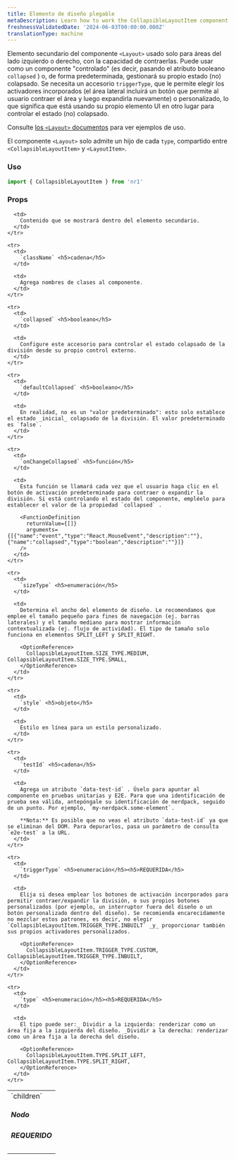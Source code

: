 ```yaml
---
title: Elemento de diseño plegable
metaDescription: Learn how to work the CollapsibleLayoutItem component
freshnessValidatedDate: '2024-06-03T00:00:00.000Z'
translationType: machine
---
```


Elemento secundario del componente `<Layout>` usado solo para áreas del lado izquierdo o derecho, con la capacidad de contraerlas. Puede usar como un componente "controlado" (es decir, pasando el atributo booleano `collapsed` ) o, de forma predeterminada, gestionará su propio estado (no) colapsado. Se necesita un accesorio `triggerType`, que le permite elegir los activadores incorporados (el área lateral incluirá un botón que permite al usuario contraer el área y luego expandirla nuevamente) o personalizado, lo que significa que está usando su propio elemento UI en otro lugar para controlar el estado (no) colapsado.

Consulte [los `<Layout>` documentos](/docs/new-relic-solutions/build-nr-ui/sdk-component/structure/Layout/#examples) para ver ejemplos de uso.

El componente `<Layout>` solo admite un hijo de cada `type`, compartido entre `<CollapsibleLayoutItem>` y `<LayoutItem>`.

### Uso

```js
import { CollapsibleLayoutItem } from 'nr1'
```

### Props

<table>
  <tbody>
    <tr>
      <td>
        `children` <h5>Nodo</h5> <h5>REQUERIDO</h5>
      </td>

      <td>
        Contenido que se mostrará dentro del elemento secundario.
      </td>
    </tr>

    <tr>
      <td>
        `className` <h5>cadena</h5>
      </td>

      <td>
        Agrega nombres de clases al componente.
      </td>
    </tr>

    <tr>
      <td>
        `collapsed` <h5>booleano</h5>
      </td>

      <td>
        Configure este accesorio para controlar el estado colapsado de la división desde su propio control externo.
      </td>
    </tr>

    <tr>
      <td>
        `defaultCollapsed` <h5>booleano</h5>
      </td>

      <td>
        En realidad, no es un "valor predeterminado": esto solo establece el estado _inicial_ colapsado de la división. El valor predeterminado es `false`.
      </td>
    </tr>

    <tr>
      <td>
        `onChangeCollapsed` <h5>función</h5>
      </td>

      <td>
        Esta función se llamará cada vez que el usuario haga clic en el botón de activación predeterminado para contraer o expandir la división. Si está controlando el estado del componente, empléelo para establecer el valor de la propiedad `collapsed` .

        <FunctionDefinition
          returnValue={[]}
          arguments={[{"name":"event","type":"React.MouseEvent","description":""},{"name":"collapsed","type":"boolean","description":""}]}
        />
      </td>
    </tr>

    <tr>
      <td>
        `sizeType` <h5>enumeración</h5>
      </td>

      <td>
        Determina el ancho del elemento de diseño. Le recomendamos que emplee el tamaño pequeño para fines de navegación (ej. barras laterales) y el tamaño mediano para mostrar información contextualizada (ej. flujo de actividad). El tipo de tamaño solo funciona en elementos SPLIT_LEFT y SPLIT_RIGHT.

        <OptionReference>
          CollapsibleLayoutItem.SIZE_TYPE.MEDIUM, CollapsibleLayoutItem.SIZE_TYPE.SMALL,
        </OptionReference>
      </td>
    </tr>

    <tr>
      <td>
        `style` <h5>objeto</h5>
      </td>

      <td>
        Estilo en línea para un estilo personalizado.
      </td>
    </tr>

    <tr>
      <td>
        `testId` <h5>cadena</h5>
      </td>

      <td>
        Agrega un atributo `data-test-id` . Úselo para apuntar al componente en pruebas unitarias y E2E. Para que una identificación de prueba sea válida, antepóngale su identificación de nerdpack, seguido de un punto. Por ejemplo, `my-nerdpack.some-element`.

        **Nota:** Es posible que no veas el atributo `data-test-id` ya que se eliminan del DOM. Para depurarlos, pasa un parámetro de consulta `e2e-test` a la URL.
      </td>
    </tr>

    <tr>
      <td>
        `triggerType` <h5>enumeración</h5><h5>REQUERIDA</h5>
      </td>

      <td>
        Elija si desea emplear los botones de activación incorporados para permitir contraer/expandir la división, o sus propios botones personalizados (por ejemplo, un interruptor fuera del diseño o un botón personalizado dentro del diseño). Se recomienda encarecidamente no mezclar estos patrones, es decir, no elegir `CollapsibleLayoutItem.TRIGGER_TYPE.INBUILT` _y_ proporcionar también sus propios activadores personalizados.

        <OptionReference>
          CollapsibleLayoutItem.TRIGGER_TYPE.CUSTOM, CollapsibleLayoutItem.TRIGGER_TYPE.INBUILT,
        </OptionReference>
      </td>
    </tr>

    <tr>
      <td>
        `type` <h5>enumeración</h5><h5>REQUERIDA</h5>
      </td>

      <td>
        El tipo puede ser:_ Dividir a la izquierda: renderizar como un área fija a la izquierda del diseño. _Dividir a la derecha: renderizar como un área fija a la derecha del diseño.

        <OptionReference>
          CollapsibleLayoutItem.TYPE.SPLIT_LEFT, CollapsibleLayoutItem.TYPE.SPLIT_RIGHT,
        </OptionReference>
      </td>
    </tr>
  </tbody>
</table>